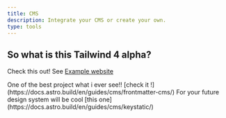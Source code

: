 ```yaml
---
title: CMS 
description: Integrate your CMS or create your own.
type: tools
---
```


## So what is this Tailwind 4 alpha?



<Card title="Interesting content what you want to see!">Check this out! See [Example website](https://freakandbun.vercel.app/)</Card>

<CardGrid>
  <Card title="Front Matter CMS">
    One of the best project what i ever see!! [check it !](https://docs.astro.build/en/guides/cms/frontmatter-cms/)
  </Card>
  <Card title="Keystatic CMS">
    For your future design system will be cool [this one](https://docs.astro.build/en/guides/cms/keystatic/)
  </Card>
</CardGrid>